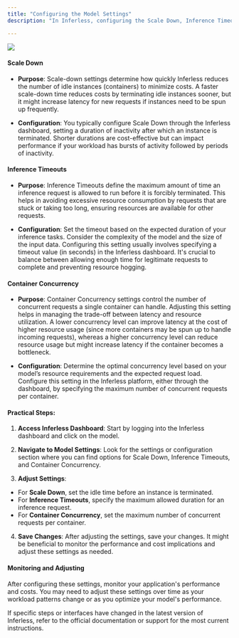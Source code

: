 ```yaml
---
title: "Configuring the Model Settings"
description: "In Inferless, configuring the Scale Down, Inference Timeouts, and Container Concurrency settings is essential for optimizing performance and cost. Here’s an overview of what each setting does and how you can adjust them:"

---
```

![](/images/model-config1.png)

#### Scale Down

* **Purpose**: Scale-down settings determine how quickly Inferless reduces the number of idle instances (containers) to minimize costs. A faster scale-down time reduces costs by terminating idle instances sooner, but it might increase latency for new requests if instances need to be spun up frequently.

* **Configuration**: You typically configure Scale Down through the Inferless dashboard, setting a duration of inactivity after which an instance is terminated. Shorter durations are cost-effective but can impact performance if your workload has bursts of activity followed by periods of inactivity.

#### Inference Timeouts

* **Purpose**: Inference Timeouts define the maximum amount of time an inference request is allowed to run before it is forcibly terminated. This helps in avoiding excessive resource consumption by requests that are stuck or taking too long, ensuring resources are available for other requests.

* **Configuration**: Set the timeout based on the expected duration of your inference tasks. Consider the complexity of the model and the size of the input data. Configuring this setting usually involves specifying a timeout value (in seconds) in the Inferless dashboard. It's crucial to balance between allowing enough time for legitimate requests to complete and preventing resource hogging.

#### Container Concurrency

* **Purpose**: Container Concurrency settings control the number of concurrent requests a single container can handle. Adjusting this setting helps in managing the trade-off between latency and resource utilization. A lower concurrency level can improve latency at the cost of higher resource usage (since more containers may be spun up to handle incoming requests), whereas a higher concurrency level can reduce resource usage but might increase latency if the container becomes a bottleneck.

* **Configuration**: Determine the optimal concurrency level based on your model’s resource requirements and the expected request load. Configure this setting in the Inferless platform, either through the dashboard, by specifying the maximum number of concurrent requests per container.

#### Practical Steps:

1.  **Access Inferless Dashboard**: Start by logging into the Inferless dashboard and click on the model.

2.  **Navigate to Model Settings**: Look for the settings or configuration section where you can find options for Scale Down, Inference Timeouts, and Container Concurrency.

3.  **Adjust Settings**:  
   * For **Scale Down**, set the idle time before an instance is terminated.  
   * For **Inference Timeouts**, specify the maximum allowed duration for an inference request.  
   * For **Container Concurrency**, set the maximum number of concurrent requests per container.

4.  **Save Changes**: After adjusting the settings, save your changes. It might be beneficial to monitor the performance and cost implications and adjust these settings as needed.

#### Monitoring and Adjusting

After configuring these settings, monitor your application's performance and costs. You may need to adjust these settings over time as your workload patterns change or as you optimize your model's performance.

If specific steps or interfaces have changed in the latest version of Inferless, refer to the official documentation or support for the most current instructions.

